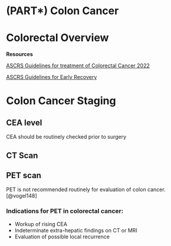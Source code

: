 # (PART\*) Colon Cancer {-}

# Colorectal Overview


**Resources**

[ASCRS Guidelines for treatment of Colorectal Cancer 2022](https://fascrs.org/ascrs/media/files/downloads/2022-Colon-Cancer-CPG.pdf)

[ASCRS Guidelines for Early Recovery](https://fascrs.org/ascrs/media/files/downloads/Clinical%20Practice%20Guidelines/clinical_practice_guidelines_for_enhanced_recovery-3.pdf)

# Colon Cancer Staging

## CEA level

CEA should be routinely checked prior to surgery

## CT Scan

## PET scan

PET is not recommended routinely for evaluation of colon cancer.[@vogel148]

### Indications for PET in colorectal cancer:

- Workup of rising CEA
- Indeterminate extra-hepatic findings on CT or MRI
- Evaluation of possible local recurrence
